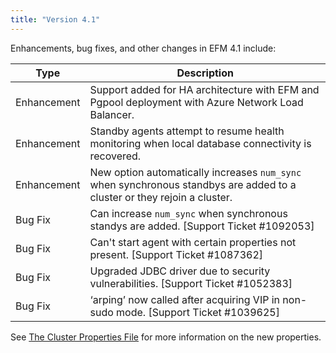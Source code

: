 ```yaml
---
title: "Version 4.1"
---
```


Enhancements, bug fixes, and other changes in EFM 4.1 include:

| Type | Description |
| ---- | ----------- |
| Enhancement | Support added for HA architecture with EFM and Pgpool deployment with Azure Network Load Balancer. |
| Enhancement | Standby agents attempt to resume health monitoring when local database connectivity is recovered. |
| Enhancement | New option automatically increases `num_sync` when synchronous standbys are added to a cluster or they rejoin a cluster. |
| Bug Fix | Can increase `num_sync` when synchronous standys are added. [Support Ticket #1092053]
| Bug Fix | Can't start agent with certain properties not present. [Support Ticket #1087362]
| Bug Fix | Upgraded JDBC driver due to security vulnerabilities. [Support Ticket #1052383]
| Bug Fix | ‘arping’ now called after acquiring VIP in non-sudo mode. [Support Ticket #1039625]

See [The Cluster Properties File](/efm/latest/04_configuring_efm/01_cluster_properties/) for more information on the new properties.
